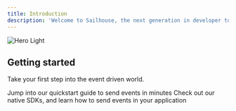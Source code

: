 ```yaml
---
title: Introduction
description: 'Welcome to Sailhouse, the next generation in developer tooling.'
---
```


<img
  className="block rounded-xl"
  src="/images/cover.png"
  alt="Hero Light"
/>

## Getting started

Take your first step into the event driven world. 

<CardGroup cols={2}>
  <Card
    title="Quickstart"
    icon="rocket"
    href="quickstart"
  >
    Jump into our quickstart guide to send events in minutes
  </Card>
  <Card
    title="View our SDKs"
    icon="code"
    href="/sdks/introduction"
  >
    Check out our native SDKs, and learn how to send events in your application
  </Card>
</CardGroup>
